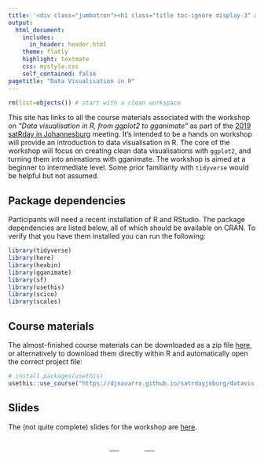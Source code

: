 ```yaml
---
title: '<div class="jumbotron"><h1 class="title toc-ignore display-3" align="center">Data Visualisation in R</h1><p class="lead" align="center">Danielle Navarro <a href="https://twitter.com/djnavarro"><i class="fab fa-twitter"></i></a></p></div>'
output:
  html_document:
    includes:
      in_header: header.html        
    theme: flatly
    highlight: textmate
    css: mystyle.css
    self_contained: false    
pagetitle: "Data Visualisation in R"
---
```


```r
rm(list=objects()) # start with a clean workspace
```

This site has links to all the course materials associated with the workshop on *"Data visualisation in R, from ggplot2 to gganimate"* as part of the [2019 satRday in Johannesburg](https://joburg2019.satrdays.org) meeting. It's intended to be a hands on workshop will provide an introduction to data visualisation in R. The core of the workshop will focus on creating clean data visualisations with `ggplot2`, and turning them into animations with gganimate. The workshop is aimed at a beginner to intermediate level. Some prior familiarity with `tidyverse` would be helpful but not assumed.

## Package dependencies

Participants will need a recent installation of R and RStudio. The package dependencies are listed below, all of which should be available on CRAN. To verify that you have them installed you can run the following:

```r
library(tidyverse)
library(here)
library(hexbin)
library(gganimate)
library(sf)
library(usethis)
library(scico)
library(scales)
```

## Course materials

The almost-finished course materials can be downloaded as a zip file [here](./datavis.zip), or alternatively to download them directly within R and automatically open the correct project file:

```r
# install.packages(usethis) 
usethis::use_course("https://djnavarro.github.io/satrdayjoburg/datavis.zip")
```

## Slides

The (not quite complete) slides for the workshop are [here](./slides/).



<br>
<center>
---- &nbsp;&nbsp;
<a href="https://twitter.com/djnavarro"><i class="fab fa-twitter"></i></a> &nbsp;
<a href="https://compcogscisydney.org"><i class="fas fa-home"></i></a> &nbsp;
<a href="https://github.com/djnavarro"><i class="fab fa-github"></i></a> &nbsp;
<a href="mailto:d.navarro@unsw.edu.au"><i class="fas fa-paper-plane"></i></a>
&nbsp;&nbsp; ----
</center>
<br>
<br>

